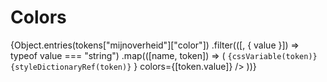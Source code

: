 
<Meta title="MijnOverheid/Colors" />

# Colors

<ColorPalette>
  {Object.entries(tokens["mijnoverheid"]["color"])
    .filter(([, { value }]) => typeof value === "string")
    .map(([name, token]) => (
      <ColorItem
        key={name}
        title={name}
        subtitle={
          <>
            <code>{cssVariable(token)}</code>
            <br />
            <code>{styleDictionaryRef(token)}</code>
          </>
        }
        colors={[token.value]}
      />
    ))}
</ColorPalette>
